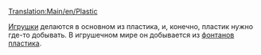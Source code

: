 [[Translation:Main/en/Plastic]]{{en/-}}
{{ru/Груз| груз=Пластик
| изображение=PlasticFountains.png
| производит=[[Main/ru/Фонтаны пластика|Фонтаны пластика]]
| принимает=[[Main/ru/Завод игрушек|Завод игрушек]]
}}

[[Main/ru/Игрушки|Игрушки]] делаются в основном из пластика, и, конечно, пластик нужно где-то добывать. В игрушечном мире он добывается из [[Main/ru/Фонтаны пластика|фонтанов пластика]].